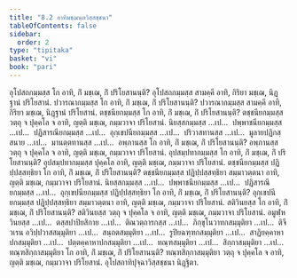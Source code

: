 ```yaml
---
title: "8.2 อาทิมชฺฌนฺตวิสฺสชฺชนา"
tableOfContents: false
sidebar:
  order: 2
type: "tipitaka"
basket: "vi"
book: "pari"
---
```



<DynamicBreadcrumb />

<Division number="333" book="pari">

<Paragraph number="1594" book="pari">
อุโปสถกมฺมสฺส โก อาทิ, กิํ มชฺเฌ, กิํ ปริโยสานนฺติ? อุโปสถกมฺมสฺส สามคฺคี อาทิ, กิริยา มชฺเฌ, นิฏฺฐานํ ปริโยสานํ.
</Paragraph>

<Paragraph number="1595" book="pari">
ปวารณากมฺมสฺส โก อาทิ, กิํ มชฺเฌ, กิํ ปริโยสานนฺติ? ปวารณากมฺมสฺส สามคฺคี อาทิ, กิริยา มชฺเฌ, นิฏฺฐานํ ปริโยสานํ.
</Paragraph>

<Paragraph number="1596" book="pari">
ตชฺชนียกมฺมสฺส โก อาทิ, กิํ มชฺเฌ, กิํ ปริโยสานนฺติ? ตชฺชนียกมฺมสฺส วตฺถุ จ ปุคฺคโล จ อาทิ, ญตฺติ มชฺเฌ, กมฺมวาจา ปริโยสานํ.
</Paragraph>

<Paragraph number="1597" book="pari">
นิยสฺสกมฺมสฺส …เป…  ปพฺพาชนียกมฺมสฺส …เป…  ปฏิสารณียกมฺมสฺส …เป…  อุกฺเขปนียกมฺมสฺส …เป…  ปริวาสทานสฺส …เป…  มูลายปฏิกสฺสนาย …เป…  มานตฺตทานสฺส …เป…  อพฺภานสฺส โก อาทิ, กิํ มชฺเฌ, กิํ ปริโยสานนฺติ? อพฺภานสฺส วตฺถุ จ ปุคฺคโล จ อาทิ, ญตฺติ มชฺเฌ, กมฺมวาจา ปริโยสานํ.
</Paragraph>

<Paragraph number="1598" book="pari">
อุปสมฺปทากมฺมสฺส โก อาทิ, กิํ มชฺเฌ, กิํ ปริโยสานนฺติ? อุปสมฺปทากมฺมสฺส ปุคฺคโล อาทิ, ญตฺติ มชฺเฌ, กมฺมวาจา ปริโยสานํ.
</Paragraph>

<Paragraph number="1599" book="pari">
ตชฺชนียกมฺมสฺส ปฏิปฺปสฺสทฺธิยา โก อาทิ, กิํ มชฺเฌ, กิํ ปริโยสานนฺติ? ตชฺชนียกมฺมสฺส ปฏิปฺปสฺสทฺธิยา สมฺมาวตฺตนา อาทิ, ญตฺติ มชฺเฌ, กมฺมวาจา ปริโยสานํ.
</Paragraph>

<Paragraph number="1600" book="pari">
นิยสฺสกมฺมสฺส …เป…  ปพฺพาชนียกมฺมสฺส …เป…  ปฏิสารณียกมฺมสฺส …เป…  อุกฺเขปนียกมฺมสฺส ปฏิปฺปสฺสทฺธิยา โก อาทิ, กิํ มชฺเฌ, กิํ ปริโยสานนฺติ? อุกฺเขปนียกมฺมสฺส ปฏิปฺปสฺสทฺธิยา สมฺมาวตฺตนา อาทิ, ญตฺติ มชฺเฌ, กมฺมวาจา ปริโยสานํ.
</Paragraph>

<Paragraph number="1601" book="pari">
สติวินยสฺส โก อาทิ, กิํ มชฺเฌ, กิํ ปริโยสานนฺติ? สติวินยสฺส วตฺถุ จ ปุคฺคโล จ อาทิ, ญตฺติ มชฺเฌ, กมฺมวาจา ปริโยสานํ.
</Paragraph>

<Paragraph number="1602" book="pari">
อมูฬฺหวินยสฺส …เป…  ตสฺสปาปิยสิกาย …เป…  ติณวตฺถารกสฺส …เป…  ภิกฺขุโนวาทกสมฺมุติยา …เป…  ติจีวเรน อวิปฺปวาสสมฺมุติยา …เป…  สนฺถตสมฺมุติยา …เป…  รูปิยฉฑฺฑกสมฺมุติยา …เป…  สาฏิยคฺคาหาปกสมฺมุติยา …เป…  ปตฺตคฺคาหาปกสมฺมุติยา …เป…  ทณฺฑสมฺมุติยา …เป…  สิกฺกาสมฺมุติยา …เป…  ทณฺฑสิกฺกาสมฺมุติยา โก อาทิ, กิํ มชฺเฌ, กิํ ปริโยสานนฺติ? ทณฺฑสิกฺกาสมฺมุติยา วตฺถุ จ ปุคฺคโล จ อาทิ, ญตฺติ มชฺเฌ, กมฺมวาจา ปริโยสานํ.

</Paragraph>
</Division>

<Paragraph number="1603" type="center" book="pari">
อุโปสถาทิปุจฺฉาวิสฺสชฺชนา นิฏฺฐิตา.
</Paragraph>